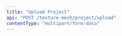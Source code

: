 ```yaml
---
title: "Upload Project"
api: "POST /texture-mesh/project/upload"
contentType: "multipart/form-data"
---
```


<ParamField header="Authorization" type="string" required hidden />
<ParamField header="x-api-key" type="string" required hidden />

### Description
Create a mesh by uploading the .obj file

### Form Data

<ParamField body="prompt" type="string" required>
  The input prompt
</ParamField>

<ParamField body="files[]" type="files"></ParamField>

<RequestExample>
```bash cURL
curl -X 'POST' \
  'https://api.mirageml.com/texture-mesh/project/upload' \
  -H 'accept: multipart/form-data'
```
</RequestExample>

<ResponseExample>
```json
{
  "statusCode": 200,
  "project_id": "66bb509b-7888-427a-b9fc-1a915a46fba0"
}
```
</ResponseExample>
